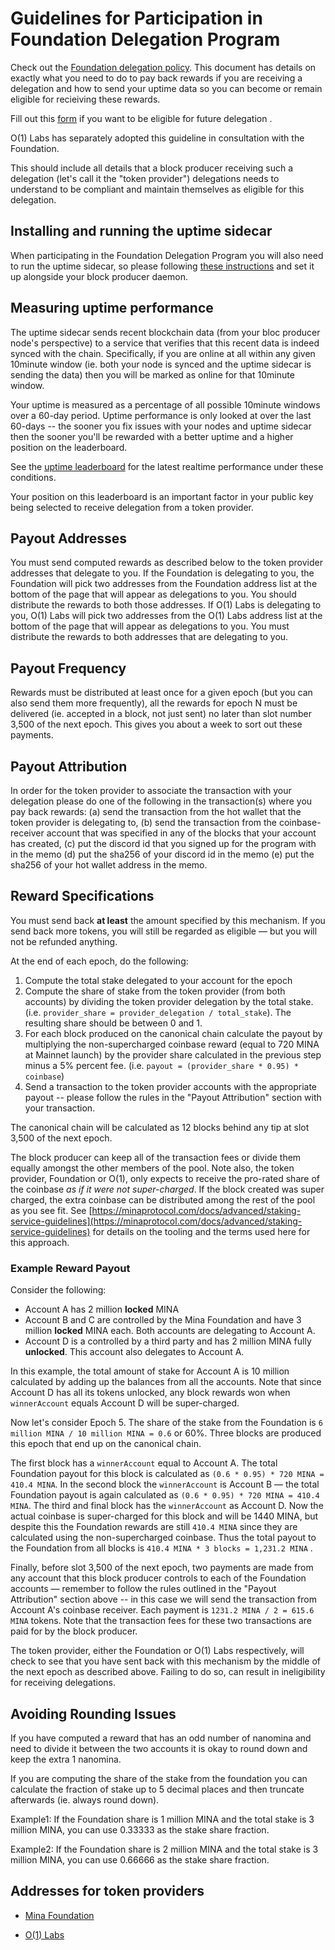 
# Guidelines for Participation in Foundation Delegation Program

Check out the [Foundation delegation policy](https://minaprotocol.com/blog/mina-foundation-delegation-policy).  This document has details on exactly what you need to do to pay back rewards if you are receiving a delegation and how to send your uptime data so you can become or remain eligible for recieiving these rewards.

Fill out this [form](https://docs.google.com/forms/d/e/1FAIpQLSduM5EIpwZtf5ohkVepKzs3q0v0--FDEaDfbP2VD4V6GcBepA/viewform) if you want to be eligible for future delegation .

O(1) Labs has separately adopted this guideline in consultation with the Foundation.

This should include all details that a block producer receiving such a delegation (let's call it the "token provider") delegations needs to understand to be compliant and maintain themselves as eligible for this delegation.

## Installing and running the uptime sidecar

When participating in the Foundation Delegation Program you will also need to run the uptime sidecar, so please following [these instructions](/docs/advanced/bp-sidecar) and set it up alongside your block producer daemon.

## Measuring uptime performance

The uptime sidecar sends recent blockchain data (from your bloc producer node's perspective) to a service that verifies that this recent data is indeed synced with the chain. Specifically, if you are online at all within any given 10minute window (ie. both your node is synced and the uptime sidecar is sending the data) then you will be marked as online for that 10minute window.

Your uptime is measured as a percentage of all possible 10minute windows over a 60-day period. Uptime performance is only looked at over the last 60-days -- the sooner you fix issues with your nodes and uptime sidecar then the sooner you'll be rewarded with a better uptime and a higher position on the leaderboard.

See the [uptime leaderboard](http://uptime.minaprotocol.com) for the latest realtime performance under these conditions.

Your position on this leaderboard is an important factor in your public key being selected to receive delegation from a token provider.

## Payout Addresses

You must send computed rewards as described below to the token provider addresses that delegate to you. If the Foundation is delegating to you, the Foundation will pick two addresses from the Foundation address list at the bottom of the page that will appear as delegations to you. You should distribute the rewards to both those addresses. If O(1) Labs is delegating to you, O(1) Labs will pick two addresses from the O(1) Labs address list at the bottom of the page that will appear as delegations to you. You must distribute the rewards to both addresses that are delegating to you.

## Payout Frequency

Rewards must be distributed at least once for a given epoch (but you can also send them more frequently), all the rewards for epoch N must be delivered (ie. accepted in a block, not just sent) no later than slot number 3,500 of the next epoch. This gives you about a week to sort out these payments.

## Payout Attribution

In order for the token provider to associate the transaction with your delegation please do one of the following in the transaction(s) where you pay back rewards: (a) send the transaction from the hot wallet that the token provider is delegating to, (b) send the transaction from the coinbase-receiver account that was specified in any of the blocks that your account has created, (c) put the discord id that you signed up for the program with in the memo (d) put the sha256 of your discord id in the memo (e) put the sha256 of your hot wallet address in the memo.

## Reward Specifications

You must send back **at least** the amount specified by this mechanism. If you send back more tokens, you will still be regarded as eligible — but you will not be refunded anything.

At the end of each epoch, do the following:

1. Compute the total stake delegated to your account for the epoch
2. Compute the share of stake from the token provider (from both accounts) by dividing the token provider delegation by the total stake. (i.e. `provider_share = provider_delegation / total_stake`). The resulting share should be between 0 and 1.
3. For each block produced on the canonical chain calculate the payout by multiplying the non-supercharged coinbase reward (equal to 720 MINA at Mainnet launch) by the provider share calculated in the previous step minus a 5% percent fee. (i.e. `payout = (provider_share * 0.95) * coinbase`)
4. Send a transaction to the token provider accounts with the appropriate payout -- please follow the rules in the "Payout Attribution" section with your transaction.

The canonical chain will be calculated as 12 blocks behind any tip at slot 3,500 of the next epoch.

The block producer can keep all of the transaction fees or divide them equally amongst the other members of the pool. Note also, the token provider, Foundation or O(1), only expects to receive the pro-rated share of the coinbase *as if it were not super-charged*. If the block created was super charged, the extra coinbase can be distributed among the rest of the pool as you see fit. See [https://minaprotocol.com/docs/advanced/staking-service-guidelines](https://minaprotocol.com/docs/advanced/staking-service-guidelines) for details on the tooling and the terms used here for this approach.

### Example Reward Payout

Consider the following:

- Account A has 2 million **locked** MINA
- Account B and C are controlled by the Mina Foundation and have 3 million **locked** MINA each. Both accounts are delegating to Account A.
- Account D is a controlled by a third party and has 2 million MINA fully **unlocked**. This account also delegates to Account A.

In this example, the total amount of stake for Account A is 10 million calculated by adding up the balances from all the accounts. Note that since Account D has all its tokens unlocked, any block rewards won when `winnerAccount` equals Account D will be super-charged. 

Now let's consider Epoch 5. The share of the stake from the Foundation is `6 million MINA / 10 million MINA = 0.6` or 60%. Three blocks are produced this epoch that end up on the canonical chain.

The first block has a `winnerAccount` equal to Account A. The total Foundation payout for this block is calculated as `(0.6 * 0.95) * 720 MINA = 410.4 MINA`. In the second block the `winnerAccount` is Account B — the total Foundation payout is again calculated as `(0.6 * 0.95) * 720 MINA = 410.4 MINA`. The third and final block has the `winnerAccount` as Account D. Now the actual coinbase is super-charged for this block and will be 1440 MINA, but despite this the Foundation rewards are still `410.4 MINA` since they are calculated using the non-supercharged coinbase. Thus the total payout to the Foundation from all blocks is `410.4 MINA * 3 blocks = 1,231.2 MINA` .

Finally, before slot 3,500 of the next epoch, two payments are made from any account that this block producer controls to each of the Foundation accounts — remember to follow the rules outlined in the "Payout Attribution" section above -- in this case we will send the transaction from Account A's coinbase receiver. Each payment is `1231.2 MINA / 2 = 615.6 MINA` tokens. Note that the transaction fees for these two transactions are paid for by the block producer.

The token provider, either the Foundation or O(1) Labs respectively, will check to see that you have sent back with this mechanism by the middle of the next epoch as described above. Failing to do so, can result in ineligibility for receiving delegations.

## Avoiding Rounding Issues

If you have computed a reward that has an odd number of nanomina and need to divide it between the two accounts it is okay to round down and keep the extra 1 nanomina.

If you are computing the share of the stake from the foundation you can calculate the fraction of stake up to 5 decimal places and then truncate afterwards (ie. always round down).

Example1: If the Foundation share is 1 million MINA and the total stake is 3 million MINA, you can use 0.33333 as the stake share fraction.

Example2: If the Foundation share is 2 million MINA and the total stake is 3 million MINA, you can use 0.66666 as the stake share fraction.

## Addresses for token providers

* [Mina Foundation](/static/Mina_Foundation_Addresses.csv)

* [O(1) Labs](/static/O1_Labs_addresses.csv)


